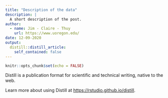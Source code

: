 ```yaml
---
title: "Description of the data"
description: |
  A short description of the post.
author:
  - name: Jim - Claire - Thuy
    url: https://www.uoregon.edu/
date: 12-09-2020
output:
  distill::distill_article:
    self_contained: false
---
```



```r
knitr::opts_chunk$set(echo = FALSE)
```

Distill is a publication format for scientific and technical writing, native to the web.

Learn more about using Distill at <https://rstudio.github.io/distill>.


